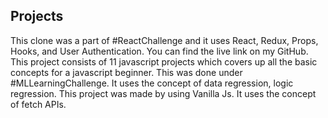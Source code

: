## Projects

<ProjectCard title="Spotify Clone" link="https://github.com/anushree71199/spotifyClone1" bg="linear-gradient(to right, #08b8bb 1%, #491583 100%)">
This clone was a part of #ReactChallenge and it uses React, Redux, Props, Hooks, and User Authentication. You can find the live link on my GitHub.
</ProjectCard>

<ProjectCard title="Mini JavaScript Projects" link="https://github.com/anushree71199/miniProject" bg="linear-gradient(to right, #4c0e81 13%, #0dacb7 100%)">
This project consists of 11 javascript projects which covers up all the basic concepts for a javascript beginner.
</ProjectCard>

<ProjectCard title="Breast Cancer Detector" link="https://github.com/anushree71199/Cancer_Detect" bg="linear-gradient(to right, #4c0e81 13%, #0dacb7 100%)">
This was done under #MLLearningChallenge. It uses the concept of data regression, logic regression.
</ProjectCard>

<ProjectCard title="Translation App" link="https://github.com/anushree71199/bananamania" bg="linear-gradient(to right, #08b8bb 1%, #491583 100%)">
This project was made by using Vanilla Js. It uses the concept of fetch APIs.
</ProjectCard>


